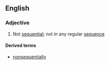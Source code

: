 ==English==

===Adjective===
{{en-adj}}

# Not [[sequential]]; not in any regular [[sequence]]

====Derived terms====
* [[nonsequentially]]